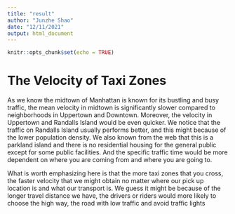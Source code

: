 ```yaml
---
title: "result"
author: "Junzhe Shao"
date: "12/11/2021"
output: html_document
---
```


```r
knitr::opts_chunk$set(echo = TRUE)
```

# __The Velocity of Taxi Zones__

As we know the midtown of Manhattan is known for its bustling and busy traffic, the mean velocity in midtown is significantly slower compared to neighborhoods in Uppertown and Downtown. Moreover, the velocity in Uppertown and Randalls Island would be even quicker. We notice that the traffic on Randalls Island usually performs better, and this might because of the lower population density. We also known from the web that this is a parkland island and there is no residential housing for the general public except for some public facilities. And the specific traffic time would be more dependent on where you are coming from and where you are going to.




What is worth emphasizing here is that the more taxi zones that you cross, the faster velocity that we might obtain no matter where our pick up location is and what our transport is. We guess it might be because of the longer travel distance we have, the drivers or riders would more likely to choose the high way, the road with low traffic and avoid traffic lights

